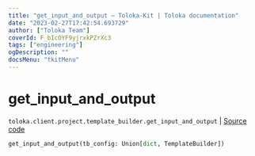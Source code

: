 ```yaml
---
title: "get_input_and_output — Toloka-Kit | Toloka documentation"
date: "2023-02-27T17:42:54.693729"
author: ["Toloka Team"]
coverId: F_bIcOYF9yjrxkPZrXc3
tags: ["engineering"]
ogDescription: ""
docsMenu: "tkitMenu"
---
```


# get_input_and_output
`toloka.client.project.template_builder.get_input_and_output` | [Source code](https://github.com/Toloka/toloka-kit/blob/v1.1.4/src/client/project/template_builder/__init__.py#L229)

```python
get_input_and_output(tb_config: Union[dict, TemplateBuilder])
```